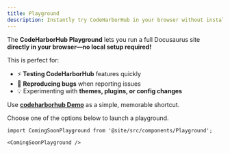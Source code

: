```yaml
---
title: Playground
description: Instantly try CodeHarborHub in your browser without installing anything.
---
```


The **CodeHarborHub Playground** lets you run a full Docusaurus site **directly in your browser—no local setup required!**

This is perfect for:

- ⚡ **Testing CodeHarborHub** features quickly  
- 🐞 **Reproducing bugs** when reporting issues  
- 💡 Experimenting with **themes, plugins, or config changes**

Use [**codeharborhub Demo**](#) as a simple, memorable shortcut.

Choose one of the options below to launch a playground.

```mdx-code-block
import ComingSoonPlayground from '@site/src/components/Playground';

<ComingSoonPlayground />
```
